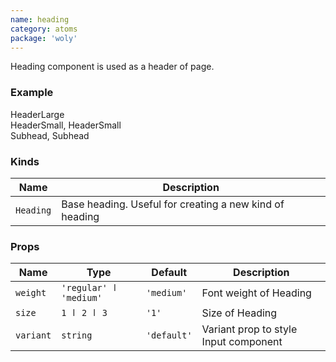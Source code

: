 ```yaml
---
name: heading
category: atoms
package: 'woly'
---
```



Heading component is used as a header of page.

### Example

<Playground direction="vertical">
  <Heading size={1}>HeaderLarge</Heading>
  <div>
    <Heading size={2}>HeaderSmall,</Heading>
    <Heading size={2} weight="regular">
      HeaderSmall
    </Heading>
  </div>
  <div>
    <Heading size={3}>Subhead,</Heading>
    <Heading size={3} weight="regular">
      Subhead
    </Heading>
  </div>
</Playground>

### Kinds

| Name      | Description                                             |
| --------- | ------------------------------------------------------- |
| `Heading` | Base heading. Useful for creating a new kind of heading |

### Props

| Name      | Type                   | Default     | Description                           |
| --------- | ---------------------- | ----------- | ------------------------------------- |
| `weight`  | `'regular' ӏ 'medium'` | `'medium'`  | Font weight of Heading                |
| `size`    | `1 ӏ 2 ӏ 3`            | `'1'`       | Size of Heading                       |
| `variant` | `string`               | `'default'` | Variant prop to style Input component |

